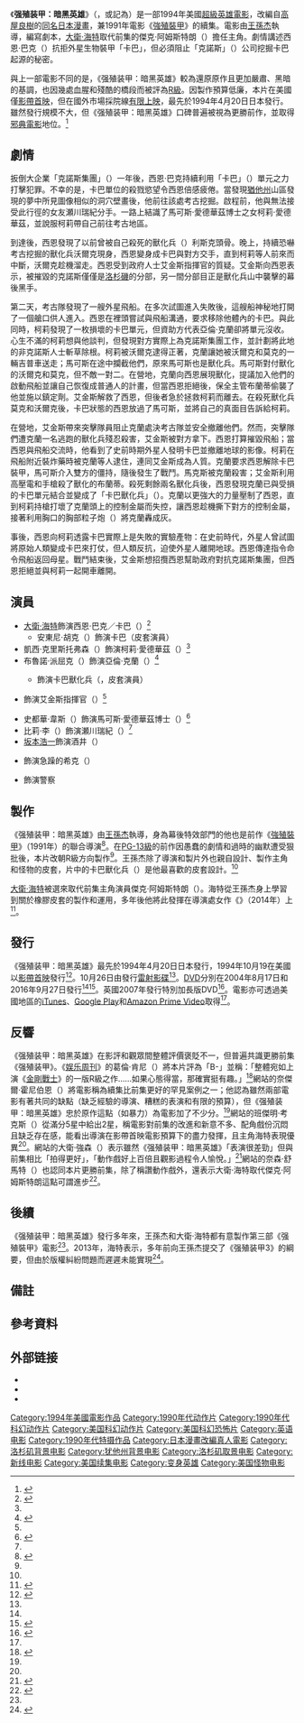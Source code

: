 {{noteTA
|G1=Show
|G2=Movie
|G3=PP
|1=zh-tw:卡巴;zh-hk:凱普;zh-cn:凯普;
}}
{{Infobox film
| name           = 强殖装甲：暗黑英雄
| original_name  = {{lang|en|''Guyver: Dark Hero''}}
| image          = Guyver Dark Hero poster.jpg
| caption        = 電影海報
| director       = [[王孫杰|王孫杰]]
| producer       = 王孫杰
| writer         = 
| screenplay     = {{le|奈森·朗 (作家)|Nathan Long (author)|奈森·朗}}
| based_on       = {{based on|[[強殖裝甲|強殖裝甲]]|[[高屋良樹|高屋良樹]]}}
| narrator       = 
| starring       = {{plainlist|
* [[大衛·海特|大衛·海特]]
* 凱西·克里斯托弗森（{{lang|en|Kathy Christopherson}}）
* {{le|克里斯多佛·麥可|Christopher Michael}}
}}
| music          = 李斯·克萊普爾三世（{{lang|en|Les Claypool III}}）
| cinematography = 麥可·G·沃伊切霍夫斯基（{{lang|en|Michael G. Wojciechowski}}）
| editing        = {{plainlist|
* {{le|魯斯·金斯頓|Russ Kingston}}
* 王孫杰
}}
| studio         = {{plainlist|
* 生物形態公司（{{lang|en|Biomorphs, Inc.}}）
* 洛城英雄（{{lang|en|L.A. Hero}}）
}}
| distributor    = [[新線影業|新線影業]]
| released       = {{Film date|1994|4|20|日本}}
| runtime        = 123分鐘
| country        = 美國
| language       = 英語
| budget         = 
| gross          = 
| preceded_by    = 《[[強殖裝甲_(美國電影)|強殖裝甲]]》
| followed_by    = 
| cn_name        = 
| hk_name        = 
| tw_name        = 
}}

《'''强殖装甲：暗黑英雄'''》（{{lang-en|''Guyver: Dark Hero''}}，或記為{{lang|en|''Guyver 2: Dark Hero''}}{{notetag|[[家用錄影系統|VHS]]<ref name="VideoCollector.co.uk">{{cite web|url=http://www.videocollector.co.uk/guyver-2-dark-hero/35157|title=Guyver 2: Dark Hero VHS|work=VideoCollector.co.uk|accessdate=2020-05-14|archive-date=2021-08-31|archive-url=https://web.archive.org/web/20210831093754/http://www.videocollector.co.uk/guyver-2-dark-hero/35157|dead-url=no}}</ref>與[[雷射影碟|雷射影碟]]<ref name="LaserDiscDatabase">{{cite web|url=https://www.lddb.com/laserdisc/06003/ID2677LI/Guyver:-Dark-Hero|title=Guyver: Dark Hero LaserDisc|work=LaserDisc Database|accessdate=2020-05-14|archive-date=2017-10-25|archive-url=https://web.archive.org/web/20171025071650/http://www.lddb.com/laserdisc/06003/ID2677LI/Guyver:-Dark-Hero|dead-url=no}}</ref>採用「{{lang|en|''Guyver 2: Dark Hero''}}」，而[[DVD|DVD]]則改為「{{lang|en|''The Guyver 2''}}」<ref name="DVDTalk(2004-08-07)">{{cite web|url=https://www.dvdtalk.com/reviews/11845/guyver-2-the/|title=Guyver 2, The|last=Jane|first=Ian|work={{le|DVD Talk|DVD Talk}}|date=2004-08-07|accessdate=2021-08-31|archive-date=2021-08-31|archive-url=https://web.archive.org/web/20210831093746/https://www.dvdtalk.com/reviews/11845/guyver-2-the/|dead-url=no}}</ref>。}}）是一部1994年美國[[超級英雄電影|超級英雄電影]]，改編自[[高屋良樹|高屋良樹]]的[[強殖裝甲|同名日本漫畫]]，兼1991年電影《[[強殖裝甲_(美國電影)|強殖裝甲]]》的續集。電影由[[王孫杰|王孫杰]]執導，{{le|奈森·朗 (作家)|Nathan Long (author)|奈森·朗}}編寫劇本，[[大衛·海特|大衛·海特]]取代前集的傑克·阿姆斯特朗（{{lang|en|Jack Armstrong}}）擔任主角。劇情講述西恩·巴克（{{lang|en|Sean Barker}}）抗拒外星生物裝甲「卡巴」，但必須阻止「克諾斯」（{{lang|en|Chronos}}）公司挖掘卡巴起源的秘密。

與上一部電影不同的是，《强殖装甲：暗黑英雄》較為還原原作且更加嚴肅、黑暗的基調，也因幾處血腥和殘酷的橋段而被評為[[美國電影分級制度|R級]]。因製作預算低廉，本片在美國僅[[錄影帶首映|影帶首映]]，但在國外市場採院線[[有限上映|有限上映]]，最先於1994年4月20日日本發行。雖然發行規模不大，但《强殖装甲：暗黑英雄》口碑普遍被視為更勝前作，並取得[[邪典電影|邪典電影]]地位。<ref name="ReelRundown_Review">{{cite web|url=https://reelrundown.com/movies/Should-I-Watch-Guyver-Dark-Hero|title=Should I Watch..? 'Guyver: Dark Hero'|last=Cox|first=Benjamin|work=ReelRundown|date=2021-07-13|accessdate=2021-09-01|archive-date=2021-09-01|archive-url=https://web.archive.org/web/20210901100838/https://reelrundown.com/movies/Should-I-Watch-Guyver-Dark-Hero|dead-url=no}}</ref>

== 劇情 ==
扳倒大企業「克諾斯集團」（{{lang|en|Cronos Corporation}}）一年後，西恩·巴克持續利用「卡巴」（{{lang|en|The Guyver}}）單元之力打擊犯罪。不幸的是，卡巴單位的殺戮慾望令西恩倍感疲倦。當發現[[猶他州|猶他州]]山區發現的夢中所見圖像相似的洞穴壁畫後，他前往該處考古挖掘。啟程前，他與無法接受此行徑的女友瀬川瑞紀分手。一路上結識了馬可斯·愛德華茲博士之女柯莉·愛德華茲，並說服柯莉帶自己前往考古地區。

到達後，西恩發現了以前曾被自己殺死的獸化兵（{{lang|en|Zoanoid}}）利斯克頭骨。晚上，持續恐嚇考古挖掘的獸化兵沃爾克現身，西恩變身成卡巴與對方交手，直到柯莉等人前來而中斷，沃爾克趁機溜走。西恩受到政府人士艾金斯指揮官的質疑。艾金斯向西恩表示，被摧毀的克諾斯僅僅是[[洛杉磯|洛杉磯]]的分部，另一間分部目正是獸化兵山中襲擊的幕後黑手。

第二天，考古隊發現了一艘外星飛船。在多次試圖進入失敗後，這艘船神秘地打開了一個艙口供人進入。西恩在裡頭嘗試與飛船溝通，要求移除他體內的卡巴。與此同時，柯莉發現了一枚損壞的卡巴單元，但資助方代表亞倫·克蘭卻將單元沒收。心生不滿的柯莉想與他談判，但發現對方實際上為克諾斯集團工作，並計劃將此地的非克諾斯人士斬草除根。柯莉被沃爾克逮得正著，克蘭讓她被沃爾克和莫克的一輛吉普車送走；馬可斯在途中攔截他們，原來馬可斯也是獸化兵。馬可斯對付獸化的沃爾克和莫克，但不敵一對二。在營地，克蘭向西恩展現獸化，提議加入他們的啟動飛船並讓自己恢復成普通人的計畫，但當西恩拒絕後，保全主管布蘭蒂偷襲了他並施以鎮定劑。艾金斯解救了西恩，但後者急於拯救柯莉而離去。在殺死獸化兵莫克和沃爾克後，卡巴狀態的西恩放過了馬可斯，並將自己的真面目告訴給柯莉。

在營地，艾金斯帶來突擊隊員阻止克蘭處決考古隊並安全撤離他們。然而，突擊隊們遭克蘭一名逃跑的獸化兵殘忍殺害，艾金斯被對方拿下。西恩打算摧毀飛船；當西恩與飛船交流時，他看到了史前時期外星人發明卡巴並撤離地球的影像。柯莉在飛船附近裝炸藥時被克蘭等人逮住，連同艾金斯成為人質。克蘭要求西恩解除卡巴裝甲，馬可斯介入雙方的僵持，隨後發生了戰鬥。馬克斯被克蘭殺害；艾金斯利用高壓電和手槍殺了獸化的布蘭蒂。殺死剩餘兩名獸化兵後，西恩發現克蘭已與受損的卡巴單元結合並變成了「卡巴獸化兵」（{{lang|en|Guyver-Zoanoid}}）。克蘭以更強大的力量壓制了西恩，直到柯莉持槍打壞了克蘭頭上的控制金屬而失控，讓西恩趁機撕下對方的控制金屬，接著利用胸口的胸部粒子炮（{{lang|en|Mega Smasher}}）將克蘭轟成灰。

事後，西恩向柯莉透露卡巴實際上是失敗的實驗產物：在史前時代，外星人曾試圖將原始人類變成卡巴來打仗，但人類反抗，迫使外星人離開地球。西恩傳達指令命令飛船返回母星。戰鬥結束後，艾金斯想招攬西恩幫助政府對抗克諾斯集團，但西恩拒絕並與柯莉一起開車離開。

== 演員 ==
* [[大衛·海特|大衛·海特]]飾演西恩·巴克／卡巴（{{lang|en|Sean Barker / The Guyver}}）<ref name="HorrorNews_Review">{{cite web|url=https://horrornews.net/69213/film-review-guyver-dark-hero-1994/|title=Film Review: Guyver Dark Hero (1994)|last=Honeybone|first=Nigel|work=Horror News|date=2019-06-15|accessdate=2021-09-01|archive-date=2021-09-01|archive-url=https://web.archive.org/web/20210901094451/https://horrornews.net/69213/film-review-guyver-dark-hero-1994/|dead-url=no}}</ref>
** 安東尼·胡克（{{lang|en|Anthony Houk}}）飾演卡巴（皮套演員）
* 凱西·克里斯托弗森（{{lang|en|Kathy Christopherson}}）飾演柯莉·愛德華茲（{{lang|en|Cori Edwards}}）<ref name="HorrorNews_Review" />
* 布魯諾·派屈克（{{lang|en|Bruno Patrick}}）飾演亞倫·克蘭（{{lang|en|Arlen Crane}}）<ref name="Moviefit.me">{{cite web|url=https://moviefit.me/titles/101039-guyver-dark-hero|title=Guyver: Dark Hero (1994)|work=Moviefit.me|accessdate=2021-09-02}}</ref>
** {{link-ja|小池達朗|小池達朗}}飾演卡巴獸化兵（{{lang|en|Guyver-Zoanoid}}，皮套演員）
* {{le|克里斯多佛·麥可|Christopher Michael}}飾演艾金斯指揮官（{{lang|en|Commander Atkins}}）<ref name="HorrorNews_Review" />
* 史都華·韋斯（{{lang|en|Stuart Weiss}}）飾演馬可斯·愛德華茲博士（{{lang|en|Dr. Marcus Edwards}}）<ref name="Vudu">{{cite web|url=https://www.vudu.com/content/movies/details/The-Guyver-2-Dark-Hero/41782|title=The Guyver 2: Dark Hero|work={{le|Vudu|Vudu}}|accessdate=2021-09-01|archive-date=2021-09-01|archive-url=https://web.archive.org/web/20210901094437/https://www.vudu.com/content/movies/details/The-Guyver-2-Dark-Hero/41782|dead-url=no}}</ref>
* 比莉·李（{{lang|en|Billie Lee}}）飾演瀬川瑞紀（{{lang|en|Mizky Segawa}}）<ref name="Moviefit.me" />
* [[坂本浩一|坂本浩一]]飾演酒井（{{lang|en|Sakai}}）
* {{le|魯斯·金斯頓|Russ Kingston}}飾演急躁的希克（{{lang|en|Impatient Hick}}）
* {{le|奈森·朗 (作家)|Nathan Long (author)|奈森·朗}}飾演警察

== 製作 ==
《强殖装甲：暗黑英雄》由[[王孫杰|王孫杰]]執導，身為幕後特效部門的他也是前作《[[強殖裝甲_(美國電影)|強殖裝甲]]》（1991年）的聯合導演<ref name="TheWitteringNerd(2018-09-27)">{{cite web|url=https://thewitteringnerd.wordpress.com/2018/09/27/the-interview-steve-wang/|title=Interview: Steve Wang|last=O'Brien|first=Dom|work=The Wittering Nerd|date=2018-09-27|accessdate=2021-09-02|archive-date=2021-09-02|archive-url=https://web.archive.org/web/20210902060630/https://thewitteringnerd.wordpress.com/2018/09/27/the-interview-steve-wang/}}</ref>。在[[美國電影分級制度|PG-13級]]的前作因愚蠢的劇情和過時的幽默遭受狠批後，本片改朝R級方向製作<ref name="ReelRundown_Review" />。王孫杰除了導演和製片外也親自設計、製作主角和怪物的皮套，片中的卡巴獸化兵（{{lang|en|Guyver-Zoanoid}}）是他最喜歡的皮套設計。<ref name="TheWitteringNerd(2018-09-27)" />

[[大衛·海特|大衛·海特]]被選來取代前集主角演員傑克·阿姆斯特朗（{{lang|en|Jack Armstrong}}）。海特從王孫杰身上學習到關於橡膠皮套的製作和運用，多年後他將此發揮在導演處女作《{{le|狼人鎮|Wolves (2014 film)}}》（2014年）上<ref name="Cinelinx(2014-10-31)">{{cite news|url=https://www.cinelinx.com/interviews/q-a-david-hayter-talks-wolves-metal-gear-and-x-men/|title=Q&A: David Hayter talks Wolves, Metal Gear, and X-Men|last=Medina|first=Victor|work=Cinelinx|date=2014-10-31|accessdate=2021-09-09|archive-date=2021-09-09|archive-url=https://web.archive.org/web/20210909055406/https://www.cinelinx.com/interviews/q-a-david-hayter-talks-wolves-metal-gear-and-x-men/|dead-url=no}}</ref>。

== 發行 ==
《强殖装甲：暗黑英雄》最先於1994年4月20日日本發行，1994年10月19在美國以[[錄影帶首映|影帶首映]]發行<ref name="HorrorSociety(2014-10-19)">{{cite news|url=https://www.horrorsociety.com/2014/10/19/films-released-day-horror-history-october-19/|title=Films Released On This Day In Horror History – October 19|last=Juvinall|first=Michael|work=Horror Society|date=2014-10-19|accessdate=2021-09-02|archive-date=2021-09-02|archive-url=https://web.archive.org/web/20210902060618/https://www.horrorsociety.com/2014/10/19/films-released-day-horror-history-october-19/|dead-url=no}}</ref>。10月26日由{{le|RLJE影業|RLJE Films|映像娛樂}}發行[[雷射影碟|雷射影碟]]<ref name="LaserDiscDatabase" />。[[DVD|DVD]]分別在2004年8月17日和2016年9月27日發行<ref name="DVDTalk(2004-08-07)" /><ref name="Blu-ray.com">{{cite web|url=https://www.blu-ray.com/Guyver-Dark-Hero/324964/#Releases|title=GUYVER: DARK HERO 1994|work=Blu-ray.com|accessdate=2021-09-01|archive-date=2021-09-01|archive-url=https://web.archive.org/web/20210901094435/https://www.blu-ray.com/Guyver-Dark-Hero/324964/#Releases|dead-url=no}}</ref>。英國2007年發行特別加長版DVD<ref name="Dvdcompare">{{cite web|url=http://www.dvdcompare.net/comparisons/film.php?fid=20746|title=Dark Hero AKA The Guyver 2 (1994)|work=Dvdcompare|accessdate=2021-09-01|archive-date=2021-09-01|archive-url=https://web.archive.org/web/20210901094439/http://www.dvdcompare.net/comparisons/film.php?fid=20746|dead-url=no}}</ref>。電影亦可透過美國地區的[[iTunes|iTunes]]、[[Google_Play|Google Play]]和[[Amazon_Prime_Video|Amazon Prime Video]]取得<ref name="Blu-ray.com" />。

== 反響 ==
《强殖装甲：暗黑英雄》在影評和觀眾間整體評價褒貶不一，但普遍共識更勝前集《强殖装甲》。《[[娱乐周刊|娱乐周刊]]》的葛倫·肯尼（{{lang|en|Glenn Kenny}}）將本片評為「B-」並稱：「整體宛如上演《[[金剛戰士|金剛戰士]]》的一版R級之作……如果心態得當，那確實挺有趣。」<ref name="EW_Review">{{cite web|url=http://www.ew.com/ew/article/0,,304190,00.html|title=VIDEO REVIEW Guyver 2: Dark Hero (1994)|last=Kenny|first=Glenn|work=[[娱乐周刊|Entertainment Weekly]]|date=1994-10-21|accessdate=2021-09-09|archive-url=https://web.archive.org/web/20070426205748/http://www.ew.com/ew/article/0,,304190,00.html|archive-date=2007-04-26|dead-url=yes}}</ref>{{lang|en|Horror News}}網站的奈傑爾·霍尼伯恩（{{lang|en|Nigel Honeybone}}）將電影稱為續集比前集更好的罕見案例之一；他認為雖然兩部電影有著共同的缺點（缺乏經驗的導演、糟糕的表演和有限的預算），但《强殖装甲：暗黑英雄》忠於原作這點（如暴力）為電影加了不少分。<ref name="HorrorNews_Review" />{{lang|en|ReelRundown}}網站的班傑明·考克斯（{{lang|en|Benjamin Cox}}）從滿分5星中給出2星，稱電影對前集的改進和新意不多、配角戲份沉悶且缺乏存在感，能看出導演在影帶首映電影預算下的盡力發揮，且主角海特表現優異<ref name="ReelRundown_Review" />。{{lang|en|DVD Verdict}}網站的大衛·強森（{{lang|en|David Johnson}}）表示雖然《强殖装甲：暗黑英雄》「表演很差勁」但與前集相比「拍得更好」，「動作戲好上百倍且觀影過程令人愉悅。」<ref name="DVDVerdict_Review">{{cite web|url=http://www.dvdverdict.com/reviews/guyver2.php|title=The Guyver 2: Dark Hero|last=Johnson|first=David|work=DVD Verdict|date=2004-08-25|accessdate=2021-09-09|archive-url=https://web.archive.org/web/20090107174524/http://www.dvdverdict.com/reviews/guyver2.php|archive-date=2009-01-07|dead-url=yes}}</ref>{{lang|en|Cold Fusion Video}}網站的奈森·舒馬特（{{lang|en|Nathan Shumate}}）也認同本片更勝前集，除了稱讚動作戲外，還表示大衛·海特取代傑克·阿姆斯特朗這點可謂進步<ref name="ColdFusionVideo_Review">{{cite web|url=http://www.coldfusionvideo.com/archives/guyver-2-dark-hero-1994/|title=Guyver 2: Dark Hero (1994)|last=Shumate|first=Nathan|work=Cold Fusion Video|date=2008-05-14|accessdate=2021-09-09|archive-url=https://web.archive.org/web/20080705190246/http://www.coldfusionvideo.com/archives/guyver-2-dark-hero-1994/|archive-date=2008-07-05|dead-url=yes}}</ref>。

== 後續 ==
《强殖装甲：暗黑英雄》發行多年來，王孫杰和大衛·海特都有意製作第三部《强殖裝甲》電影<ref name="ReelRundown_Review" />。2013年，海特表示，多年前向王孫杰提交了《强殖装甲3》的綱要，但由於版權糾紛問題而遲遲未能實現<ref name="CBM(2013-01-28)">{{cite news|url=https://www.comicbookmovie.com/sci-fi/wolves-director-david-hayter-wanted-a-3rd-guyver-film-a73397#gs.awz9m9|title=Wolves Director David Hayter wanted a 3rd Guyver film!|author=wottywo|work=Comic Book Movie|date=2013-01-28|accessdate=2021-09-09|archive-date=2021-09-09|archive-url=https://web.archive.org/web/20210909055435/https://www.comicbookmovie.com/sci-fi/wolves-director-david-hayter-wanted-a-3rd-guyver-film-a73397#gs.awz9m9|dead-url=no}}</ref>。

== 備註 ==
<div class="references-small">
{{notefoot}}
</div>

== 參考資料 ==
{{reflist|30em}}

== 外部链接 ==
* {{IMDb title|0109965}}
* {{amg movie|134593}}
* {{rotten-tomatoes|guyver_2_dark_hero}}

{{DEFAULTSORT:Guyver: Dark Hero}}
[[Category:1994年美國電影作品|Category:1994年美國電影作品]]
[[Category:1990年代动作片|Category:1990年代动作片]]
[[Category:1990年代科幻动作片|Category:1990年代科幻动作片]]
[[Category:美国科幻动作片|Category:美国科幻动作片]]
[[Category:美国科幻恐怖片|Category:美国科幻恐怖片]]
[[Category:英语电影|Category:英语电影]]
[[Category:1990年代特摄作品|Category:1990年代特摄作品]]
[[Category:日本漫畫改編真人電影|Category:日本漫畫改編真人電影]]
[[Category:洛杉矶背景电影|Category:洛杉矶背景电影]]
[[Category:犹他州背景电影|Category:犹他州背景电影]]
[[Category:洛杉矶取景电影|Category:洛杉矶取景电影]]
[[Category:新线电影|Category:新线电影]]
[[Category:美国续集电影|Category:美国续集电影]]
[[Category:变身英雄|Category:变身英雄]]
[[Category:美国怪物电影|Category:美国怪物电影]]
